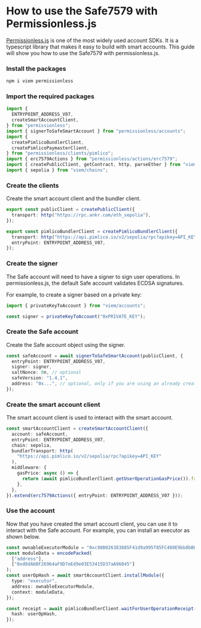 
# How to use the Safe7579 with Permissionless.js

[Permissionless.js](https://docs.pimlico.io/permissionless) is one of the most widely used account SDKs. It is a typescript library that makes it easy to build with smart accounts. This guide will show you how to use the Safe7579 with permissionless.js.

<Steps>

### Install the packages

```sh npm2yarn
npm i viem permissionless
```

### Import the required packages

```typescript copy
import {
  ENTRYPOINT_ADDRESS_V07,
  createSmartAccountClient,
} from "permissionless";
import { signerToSafeSmartAccount } from "permissionless/accounts";
import {
  createPimlicoBundlerClient,
  createPimlicoPaymasterClient,
} from "permissionless/clients/pimlico";
import { erc7579Actions } from "permissionless/actions/erc7579";
import { createPublicClient, getContract, http, parseEther } from "viem";
import { sepolia } from "viem/chains";
```

### Create the clients

Create the smart account client and the bundler client.

```typescript copy
export const publicClient = createPublicClient({
  transport: http("https://rpc.ankr.com/eth_sepolia"),
});

export const pimlicoBundlerClient = createPimlicoBundlerClient({
  transport: http("https://api.pimlico.io/v2/sepolia/rpc?apikey=API_KEY"),
  entryPoint: ENTRYPOINT_ADDRESS_V07,
});
```

### Create the signer

The Safe account will need to have a signer to sign user operations. In permissionless.js, the default Safe account validates ECDSA signatures.

For example, to create a signer based on a private key:

```typescript copy
import { privateKeyToAccount } from "viem/accounts";

const signer = privateKeyToAccount("0xPRIVATE_KEY");
```

### Create the Safe account

Create the Safe account object using the signer.

```typescript copy
const safeAccount = await signerToSafeSmartAccount(publicClient, {
  entryPoint: ENTRYPOINT_ADDRESS_V07,
  signer: signer,
  saltNonce: 0n, // optional
  safeVersion: "1.4.1",
  address: "0x...", // optional, only if you are using an already created account
});
```

### Create the smart account client

The smart account client is used to interact with the smart account.

```typescript copy
const smartAccountClient = createSmartAccountClient({
  account: safeAccount,
  entryPoint: ENTRYPOINT_ADDRESS_V07,
  chain: sepolia,
  bundlerTransport: http(
    "https://api.pimlico.io/v2/sepolia/rpc?apikey=API_KEY"
  ),
  middleware: {
    gasPrice: async () => {
      return (await pimlicoBundlerClient.getUserOperationGasPrice()).fast;
    },
  },
}).extend(erc7579Actions({ entryPoint: ENTRYPOINT_ADDRESS_V07 }));
```

### Use the account

Now that you have created the smart account client, you can use it to interact with the Safe account. For example, you can install an executor as shown below.

```typescript copy
const ownableExecutorModule = "0xc98B026383885F41d9a995f85FC480E9bb8bB891";
const moduleData = encodePacked(
  ["address"],
  ["0xd8dA6BF26964aF9D7eEd9e03E53415D37aA96045"]
);
const userOpHash = await smartAccountClient.installModule({
  type: "executor",
  address: ownableExecutorModule,
  context: moduleData,
});

const receipt = await pimlicoBundlerClient.waitForUserOperationReceipt({
  hash: userOpHash,
});
```

</Steps>
